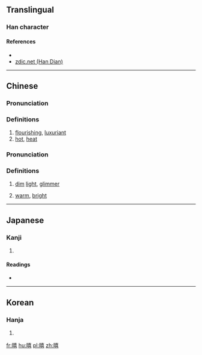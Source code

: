 ==Translingual==

===Han character===
{{Han char|rn=72|rad=日|as=12|sn=16|four=|canj=日土口口 (AGRR)|ids=⿰[[日]][[喜]]}}

====References====
* {{Han ref|kx=0499.510|dkj=14162|dj=0869.210|hdz=21535.030|uh=66BF|ud=26303}}
*[http://www.zdic.net/z/1b/js/66BF.htm zdic.net (Han Dian)]

----

==Chinese==
{{zh-forms}}

===Pronunciation===
{{zh-pron
|m=xǐ
|c=hei2
|mc=
|oc=
|ma=
|cat=a
}}

===Definitions===
# [[flourishing]], [[luxuriant]]
# [[hot]], [[heat]]

===Pronunciation===
{{zh-pron
|m=xī
|c=
|ma=
|cat=n,a
}}

===Definitions===
# {{context|archaic|lang=zh}} [[dim]] [[light]], [[glimmer]]
# [[warm]], [[bright]]

----

==Japanese==

===Kanji===
{{ja-kanji|grade=|rs=日12}}

# {{defn|lang=ja|sort=日12}}

====Readings====
* {{ja-readings|on=[[き]] (ki)|kun=[[さかんなさま]] (sakannasama), [[あつい]] (atsui)}}

----

==Korean==

===Hanja===
{{ko-hanja|hangeul=희|eumhun=|rv=hui|mr=hŭi|y=huy}}

# {{defn|lang=ko|sort=日12}}

[[fr:暿]]
[[hu:暿]]
[[pl:暿]]
[[zh:暿]]